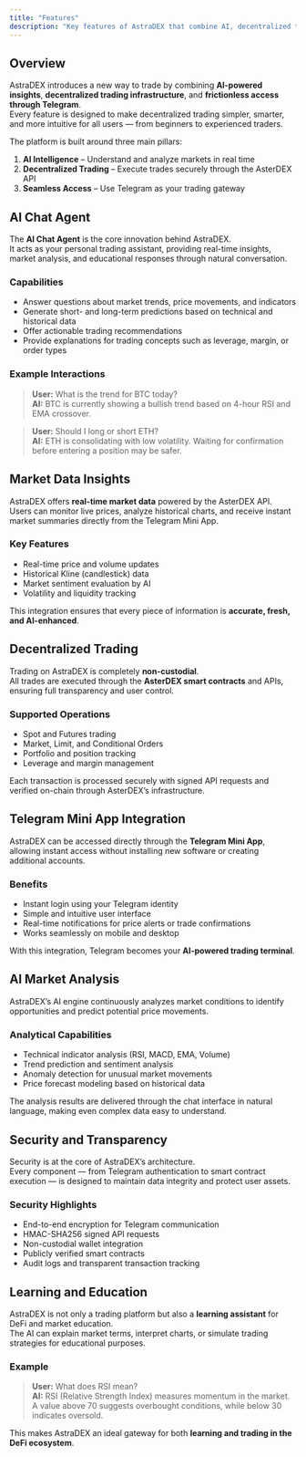```yaml
---
title: "Features"
description: "Key features of AstraDEX that combine AI, decentralized trading, and Telegram Mini App integration."
---
```


## Overview

AstraDEX introduces a new way to trade by combining **AI-powered insights**, **decentralized trading infrastructure**, and **frictionless access through Telegram**.\
Every feature is designed to make decentralized trading simpler, smarter, and more intuitive for all users — from beginners to experienced traders.

The platform is built around three main pillars:

1. **AI Intelligence** – Understand and analyze markets in real time
2. **Decentralized Trading** – Execute trades securely through the AsterDEX API
3. **Seamless Access** – Use Telegram as your trading gateway

## AI Chat Agent

The **AI Chat Agent** is the core innovation behind AstraDEX.\
It acts as your personal trading assistant, providing real-time insights, market analysis, and educational responses through natural conversation.

### Capabilities

- Answer questions about market trends, price movements, and indicators
- Generate short- and long-term predictions based on technical and historical data
- Offer actionable trading recommendations
- Provide explanations for trading concepts such as leverage, margin, or order types

### Example Interactions

> **User:** What is the trend for BTC today?\
> **AI:** BTC is currently showing a bullish trend based on 4-hour RSI and EMA crossover.

> **User:** Should I long or short ETH?\
> **AI:** ETH is consolidating with low volatility. Waiting for confirmation before entering a position may be safer.

## Market Data Insights

AstraDEX offers **real-time market data** powered by the AsterDEX API.\
Users can monitor live prices, analyze historical charts, and receive instant market summaries directly from the Telegram Mini App.

### Key Features

- Real-time price and volume updates
- Historical Kline (candlestick) data
- Market sentiment evaluation by AI
- Volatility and liquidity tracking

This integration ensures that every piece of information is **accurate, fresh, and AI-enhanced**.

## Decentralized Trading

Trading on AstraDEX is completely **non-custodial**.\
All trades are executed through the **AsterDEX smart contracts** and APIs, ensuring full transparency and user control.

### Supported Operations

- Spot and Futures trading
- Market, Limit, and Conditional Orders
- Portfolio and position tracking
- Leverage and margin management

Each transaction is processed securely with signed API requests and verified on-chain through AsterDEX’s infrastructure.

## Telegram Mini App Integration

AstraDEX can be accessed directly through the **Telegram Mini App**, allowing instant access without installing new software or creating additional accounts.

### Benefits

- Instant login using your Telegram identity
- Simple and intuitive user interface
- Real-time notifications for price alerts or trade confirmations
- Works seamlessly on mobile and desktop

With this integration, Telegram becomes your **AI-powered trading terminal**.

## AI Market Analysis

AstraDEX’s AI engine continuously analyzes market conditions to identify opportunities and predict potential price movements.

### Analytical Capabilities

- Technical indicator analysis (RSI, MACD, EMA, Volume)
- Trend prediction and sentiment analysis
- Anomaly detection for unusual market movements
- Price forecast modeling based on historical data

The analysis results are delivered through the chat interface in natural language, making even complex data easy to understand.

## Security and Transparency

Security is at the core of AstraDEX’s architecture.\
Every component — from Telegram authentication to smart contract execution — is designed to maintain data integrity and protect user assets.

### Security Highlights

- End-to-end encryption for Telegram communication
- HMAC-SHA256 signed API requests
- Non-custodial wallet integration
- Publicly verified smart contracts
- Audit logs and transparent transaction tracking

## Learning and Education

AstraDEX is not only a trading platform but also a **learning assistant** for DeFi and market education.\
The AI can explain market terms, interpret charts, or simulate trading strategies for educational purposes.

### Example

> **User:** What does RSI mean?\
> **AI:** RSI (Relative Strength Index) measures momentum in the market. A value above 70 suggests overbought conditions, while below 30 indicates oversold.

This makes AstraDEX an ideal gateway for both **learning and trading in the DeFi ecosystem**.